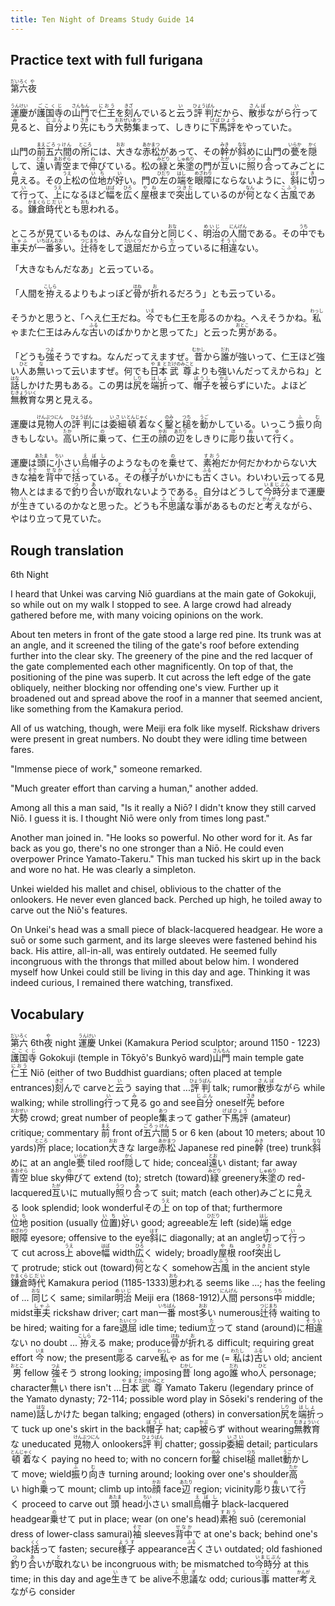 ```yaml
---
title: Ten Night of Dreams Study Guide 14
---
```


## Practice text with full furigana

<p>
<ruby><rb>第六</rb><rt>だいろく</rt></ruby><ruby><rb>夜</rb><rt>や</rt></ruby><br/>
</p>

<p>
<ruby><rb>運慶</rb><rt>うんけい</rt></ruby>が<ruby><rb>護国寺</rb><rt>ごこくじ</rt></ruby>の<ruby><rb>山門</rb><rt>さんもん</rt></ruby>で<ruby><rb>仁王</rb><rt>におう</rt></ruby>を<ruby><rb>刻</rb><rt>きざ</rt></ruby>んでいると<ruby><rb>云</rb><rt>い</rt></ruby>う<ruby><rb>評判</rb><rt>ひょうばん</rt></ruby>だから、<ruby><rb>散歩</rb><rt>さんぽ</rt></ruby>ながら<ruby><rb>行</rb><rt>い</rt></ruby>って<ruby><rb>見</rb><rt>み</rt></ruby>ると、<ruby><rb>自分</rb><rt>じぶん</rt></ruby>より<ruby><rb>先</rb><rt>さき</rt></ruby>にもう<ruby><rb>大勢</rb><rt>おおぜい</rt></ruby><ruby><rb>集</rb><rt>あつ</rt></ruby>まって、しきりに<ruby><rb>下馬評</rb><rt>げばひょう</rt></ruby>をやっていた。
</p>

<p>
山門の<ruby><rb>前</rb><rt>まえ</rt></ruby><ruby><rb>五六間</rb><rt>ごろっけん</rt></ruby>の<ruby><rb>所</rb><rt>ところ</rt></ruby>には、<ruby><rb>大</rb><rt>おお</rt></ruby>きな<ruby><rb>赤松</rb><rt>あかまつ</rt></ruby>があって、その<ruby><rb>幹</rb><rt>みき</rt></ruby>が<ruby><rb>斜</rb><rt>なな</rt></ruby>めに山門の<ruby><rb>甍</rb><rt>いらか</rt></ruby>を<ruby><rb>隠</rb><rt>かく</rt></ruby>して、<ruby><rb>遠</rb><rt>とお</rt></ruby>い<ruby><rb>青空</rb><rt>あおぞら</rt></ruby>まで<ruby><rb>伸</rb><rt>の</rt></ruby>びている。松の<ruby><rb>緑</rb><rt>みどり</rt></ruby>と<ruby><rb>朱塗</rb><rt>しゅぬり</rt></ruby>の門が<ruby><rb>互</rb><rt>たが</rt></ruby>いに<ruby><rb>照</rb><rt>うつ</rt></ruby>り<ruby><rb>合</rb><rt>あ</rt></ruby>ってみごとに<ruby><rb>見</rb><rt>み</rt></ruby>える。その<ruby><rb>上</rb><rt>うえ</rt></ruby>松の<ruby><rb>位地</rb><rt>いち</rt></ruby>が<ruby><rb>好</rb><rt>い</rt></ruby>い。門の<ruby><rb>左</rb><rt>ひだり</rt></ruby>の<ruby><rb>端</rb><rt>はし</rt></ruby>を<ruby><rb>眼障</rb><rt>めざわり</rt></ruby>にならないように、<ruby><rb>斜</rb><rt>はす</rt></ruby>に<ruby><rb>切</rb><rt>き</rt></ruby>って<ruby><rb>行</rb><rt>い</rt></ruby>って、<ruby><rb>上</rb><rt>うえ</rt></ruby>になるほど<ruby><rb>幅</rb><rt>はば</rt></ruby>を<ruby><rb>広</rb><rt>ひろ</rt></ruby>く<ruby><rb>屋根</rb><rt>やね</rt></ruby>まで<ruby><rb>突出</rb><rt>つきだ</rt></ruby>しているのが<ruby><rb>何</rb><rt>なん</rt></ruby>となく<ruby><rb>古風</rb><rt>こふう</rt></ruby>である。<ruby><rb>鎌倉</rb><rt>かまくら</rt></ruby><ruby><rb>時代</rb><rt>じだい</rt></ruby>とも<ruby><rb>思</rb><rt>おも</rt></ruby>われる。
</p>

<p>
ところが見ているものは、みんな自分と<ruby><rb>同</rb><rt>おな</rt></ruby>じく、<ruby><rb>明治</rb><rt>めいじ</rt></ruby>の<ruby><rb>人間</rb><rt>にんげん</rt></ruby>である。その<ruby><rb>中</rb><rt>うち</rt></ruby>でも<ruby><rb>車夫</rb><rt>しゃふ</rt></ruby>が<ruby><rb>一番</rb><rt>いちばん</rt></ruby><ruby><rb>多</rb><rt>おお</rt></ruby>い。<ruby><rb>辻待</rb><rt>つじまち</rt></ruby>をして<ruby><rb>退屈</rb><rt>たいくつ</rt></ruby>だから<ruby><rb>立</rb><rt>た</rt></ruby>っているに<ruby><rb>相違</rb><rt>そうい</rt></ruby>ない。
</p>

<p>「大きなもんだなあ」と云っている。</p>
<p>
「人間を<ruby><rb>拵</rb><rt>こしら</rt></ruby>えるよりもよっぽど<ruby><rb>骨</rb><rt>ほね</rt></ruby>が<ruby><rb>折</rb><rt>お</rt></ruby>れるだろう」とも云っている。
</p>

<p>
そうかと思うと、「へえ仁王だね。<ruby><rb>今</rb><rt>いま</rt></ruby>でも仁王を<ruby><rb>彫</rb><rt>ほ</rt></ruby>るのかね。へえそうかね。<ruby><rb>私</rb><rt>わっし</rt></ruby>ゃまた仁王はみんな<ruby><rb>古</rb><rt>ふる</rt></ruby>いのばかりかと思ってた」と云った<ruby><rb>男</rb><rt>おとこ</rt></ruby>がある。
</p>

<p>
「どうも<ruby><rb>強</rb><rt>つよ</rt></ruby>そうですね。なんだってえますぜ。<ruby><rb>昔</rb><rt>むかし</rt></ruby>から<ruby><rb>誰</rb><rt>だれ</rt></ruby>が強いって、仁王ほど強い<ruby><rb>人</rb><rt>ひと</rt></ruby>あ<ruby><rb>無</rb><rt>な</rt></ruby>いって云いますぜ。何でも<ruby><rb>日本</rb><rt>やまと</rt></ruby><ruby><rb>武尊</rb><rt>だけのみこと</rt></ruby>よりも強いんだってえからね」と<ruby><rb>話</rb><rt>はな</rt></ruby>しかけた男もある。この男は<ruby><rb>尻</rb><rt>しり</rt></ruby>を<ruby><rb>端折</rb><rt>はしょ</rt></ruby>って、<ruby><rb>帽子</rb><rt>ぼうし</rt></ruby>を<ruby><rb>被</rb><rt>かぶ</rt></ruby>らずにいた。よほど<ruby><rb>無教育</rb><rt>むきょういく</rt></ruby>な男と見える。
</p>

<p>
運慶は<ruby><rb>見物人</rb><rt>けんぶつにん</rt></ruby>の<ruby><rb>評判</rb><rt>ひょうばん</rt></ruby>には<ruby><rb>委細</rb><rt>いさい</rt></ruby><ruby><rb>頓着</rb><rt>とんじゃく</rt></ruby>なく<ruby><rb>鑿</rb><rt>のみ</rt></ruby>と<ruby><rb>槌</rb><rt>つち</rt></ruby>を<ruby><rb>動</rb><rt>うご</rt></ruby>かしている。いっこう<ruby><rb>振</rb><rt>ふ</rt></ruby>り<ruby><rb>向</rb><rt>む</rt></ruby>きもしない。<ruby><rb>高</rb><rt>たか</rt></ruby>い所に<ruby><rb>乗</rb><rt>の</rt></ruby>って、仁王の<ruby><rb>顔</rb><rt>かお</rt></ruby>の<ruby><rb>辺</rb><rt>あたり</rt></ruby>をしきりに<ruby><rb>彫</rb><rt>ほ</rt></ruby>り<ruby><rb>抜</rb><rt>ぬ</rt></ruby>いて<ruby><rb>行</rb><rt>ゆ</rt></ruby>く。
</p>

<p>
運慶は<ruby><rb>頭</rb><rt>あたま</rt></ruby>に<ruby><rb>小</rb><rt>ちい</rt></ruby>さい<ruby><rb>烏帽子</rb><rt>えぼし</rt></ruby>のようなものを<ruby><rb>乗</rb><rt>の</rt></ruby>せて、<ruby><rb>素袍</rb><rt>すおう</rt></ruby>だか何だかわからない大きな<ruby><rb>袖</rb><rt>そで</rt></ruby>を<ruby><rb>背中</rb><rt>せなか</rt></ruby>で<ruby><rb>括</rb><rt>くく</rt></ruby>っている。その<ruby><rb>様子</rb><rt>ようす</rt></ruby>がいかにも<ruby><rb>古</rb><rt>ふる</rt></ruby>くさい。わいわい云ってる見物人とはまるで<ruby><rb>釣</rb><rt>つ</rt></ruby>り<ruby><rb>合</rb><rt>あ</rt></ruby>いが<ruby><rb>取</rb><rt>と</rt></ruby>れないようである。自分はどうして<ruby><rb>今時分</rb><rt>いまじぶん</rt></ruby>まで運慶が<ruby><rb>生</rb><rt>い</rt></ruby>きているのかなと思った。どうも<ruby><rb>不思議</rb><rt>ふしぎ</rt></ruby>な<ruby><rb>事</rb><rt>こと</rt></ruby>があるものだと<ruby><rb>考</rb><rt>かんが</rt></ruby>えながら、やはり立って見ていた。
</p>


## Rough translation

6th Night

I heard that Unkei was carving Niō guardians at the main gate of Gokokuji, so while out on my walk I stopped to see. A large crowd had already gathered before me, with many voicing opinions on the work.

About ten meters in front of the gate stood a large red pine. Its trunk was at an angle, and it screened the tiling of the gate's roof before extending further into the clear sky. The greenery of the pine and the red lacquer of the gate complemented each other magnificently. On top of that, the positioning of the pine was superb. It cut across the left edge of the gate obliquely, neither blocking nor offending one's view. Further up it broadened out and spread above the roof in a manner that seemed ancient, like something from the Kamakura period.

All of us watching, though, were Meiji era folk like myself. Rickshaw drivers were present in great numbers. No doubt they were idling time between fares.

"Immense piece of work," someone remarked.

"Much greater effort than carving a human," another added.

Among all this a man said, "Is it really a Niō? I didn't know they still carved Niō. I guess it is. I thought Niō were only from times long past."

Another man joined in. "He looks so powerful. No other word for it. As far back as you go, there's no one stronger than a Niō. He could even overpower Prince Yamato-Takeru." This man tucked his skirt up in the back and wore no hat. He was clearly a simpleton. 

Unkei wielded his mallet and chisel, oblivious to the chatter of the onlookers. He never even glanced back. Perched up high, he toiled away to carve out the Niō's features.

On Unkei's head was a small piece of black-lacquered headgear. He wore a suō or some such garment, and its large sleeves were fastened behind his back. His attire, all-in-all, was entirely outdated. He seemed fully incongruous with the throngs that milled about below him. I wondered myself how Unkei could still be living in this day and age. Thinking it was indeed curious, I remained there watching, transfixed.                   


## Vocabulary

<p>
<span class="vocabstudy"><ruby><rb>第六</rb><rt>だいろく</rt></ruby>&nbsp;6th</span><span class="vocabstudy"><ruby><rb>夜</rb><rt>や</rt></ruby>&nbsp;night</span>
<span class="vocabstudy"><ruby><rb>運慶</rb><rt>うんけい</rt></ruby>&nbsp;Unkei (Kamakura Period sculptor; around 1150 - 1223)</span><span class="vocabstudy"><ruby><rb>護国寺</rb><rt>ごこくじ</rt></ruby>&nbsp;Gokokuji (temple in Tōkyō's Bunkyō ward)</span><span class="vocabstudy"><ruby><rb>山門</rb><rt>さんもん</rt></ruby>&nbsp;main temple gate</span><span class="vocabstudy"><ruby><rb>仁王</rb><rt>におう</rt></ruby>&nbsp;Niō (either of two Buddhist guardians; often placed at temple entrances)</span><span class="vocabstudy"><ruby><rb>刻</rb><rt>きざ</rt></ruby>んで&nbsp;carve</span><span class="vocabstudy">と<ruby><rb>云</rb><rt>い</rt></ruby>う&nbsp;saying that ...</span><span class="vocabstudy"><ruby><rb>評判</rb><rt>ひょうばん</rt></ruby>&nbsp;talk; rumor</span><span class="vocabstudy"><ruby><rb>散歩</rb><rt>さんぽ</rt></ruby>ながら&nbsp;while walking; while strolling</span><span class="vocabstudy"><ruby><rb>行</rb><rt>い</rt></ruby>って<ruby><rb>見</rb><rt>み</rt></ruby>る&nbsp;go and see</span><span class="vocabstudy"><ruby><rb>自分</rb><rt>じぶん</rt></ruby>&nbsp;oneself</span><span class="vocabstudy"><ruby><rb>先</rb><rt>さき</rt></ruby>&nbsp;before</span><span class="vocabstudy"><ruby><rb>大勢</rb><rt>おおぜい</rt></ruby>&nbsp;crowd; great number of people</span><span class="vocabstudy"><ruby><rb>集</rb><rt>あつ</rt></ruby>まって&nbsp;gather</span><span class="vocabstudy"><ruby><rb>下馬評</rb><rt>げばひょう</rt></ruby>&nbsp;(amateur) critique; commentary</span>
<span class="vocabstudy"><ruby><rb>前</rb><rt>まえ</rt></ruby>&nbsp;front of</span><span class="vocabstudy"><ruby><rb>五六間</rb><rt>ごろっけん</rt></ruby>&nbsp;5 or 6 ken (about 10 meters; about 10 yards)</span><span class="vocabstudy"><ruby><rb>所</rb><rt>ところ</rt></ruby>&nbsp;place; location</span><span class="vocabstudy"><ruby><rb>大</rb><rt>おお</rt></ruby>きな&nbsp;large</span><span class="vocabstudy"><ruby><rb>赤松</rb><rt>あかまつ</rt></ruby>&nbsp;Japanese red pine</span><span class="vocabstudy"><ruby><rb>幹</rb><rt>みき</rt></ruby>&nbsp;(tree) trunk</span><span class="vocabstudy"><ruby><rb>斜</rb><rt>なな</rt></ruby>めに&nbsp;at an angle</span><span class="vocabstudy"><ruby><rb>甍</rb><rt>いらか</rt></ruby>&nbsp;tiled roof</span><span class="vocabstudy"><ruby><rb>隠</rb><rt>かく</rt></ruby>して&nbsp;hide; conceal</span><span class="vocabstudy"><ruby><rb>遠</rb><rt>とお</rt></ruby>い&nbsp;distant; far away</span><span class="vocabstudy"><ruby><rb>青空</rb><rt>あおぞら</rt></ruby>&nbsp;blue sky</span><span class="vocabstudy"><ruby><rb>伸</rb><rt>の</rt></ruby>びて&nbsp;extend (to); stretch (toward)</span><span class="vocabstudy"><ruby><rb>緑</rb><rt>みどり</rt></ruby>&nbsp;greenery</span><span class="vocabstudy"><ruby><rb>朱塗</rb><rt>しゅぬり</rt></ruby>の&nbsp;red-lacquered</span><span class="vocabstudy"><ruby><rb>互</rb><rt>たが</rt></ruby>いに&nbsp;mutually</span><span class="vocabstudy"><ruby><rb>照</rb><rt>うつ</rt></ruby>り<ruby><rb>合</rb><rt>あ</rt></ruby>って&nbsp;suit; match (each other)</span><span class="vocabstudy">みごとに<ruby><rb>見</rb><rt>み</rt></ruby>える&nbsp;look splendid; look wonderful</span><span class="vocabstudy">その<ruby><rb>上</rb><rt>うえ</rt></ruby>&nbsp;on top of that; furthermore</span><span class="vocabstudy"><ruby><rb>位地</rb><rt>いち</rt></ruby>&nbsp;position (usually <ruby><rb>位置</rb><rt>いち</rt></ruby>)</span><span class="vocabstudy"><ruby><rb>好</rb><rt>い</rt></ruby>い&nbsp;good; agreeable</span><span class="vocabstudy"><ruby><rb>左</rb><rt>ひだり</rt></ruby>&nbsp;left (side)</span><span class="vocabstudy"><ruby><rb>端</rb><rt>はし</rt></ruby>&nbsp;edge</span><span class="vocabstudy"><ruby><rb>眼障</rb><rt>めざわり</rt></ruby>&nbsp;eyesore; offensive to the eye</span><span class="vocabstudy"><ruby><rb>斜</rb><rt>はす</rt></ruby>に&nbsp;diagonally; at an angle</span><span class="vocabstudy"><ruby><rb>切</rb><rt>き</rt></ruby>って<ruby><rb>行</rb><rt>い</rt></ruby>って&nbsp;cut across</span><span class="vocabstudy"><ruby><rb>上</rb><rt>うえ</rt></ruby>&nbsp;above</span><span class="vocabstudy"><ruby><rb>幅</rb><rt>はば</rt></ruby>&nbsp;width</span><span class="vocabstudy"><ruby><rb>広</rb><rt>ひろ</rt></ruby>く&nbsp;widely; broadly</span><span class="vocabstudy"><ruby><rb>屋根</rb><rt>やね</rt></ruby>&nbsp;roof</span><span class="vocabstudy"><ruby><rb>突出</rb><rt>つきだ</rt></ruby>して&nbsp;protrude; stick out (toward)</span><span class="vocabstudy"><ruby><rb>何</rb><rt>なん</rt></ruby>となく&nbsp;somehow</span><span class="vocabstudy"><ruby><rb>古風</rb><rt>こふう</rt></ruby>&nbsp;in the ancient style</span><span class="vocabstudy"><ruby><rb>鎌倉</rb><rt>かまくら</rt></ruby><ruby><rb>時代</rb><rt>じだい</rt></ruby>&nbsp;Kamakura period (1185-1333)</span><span class="vocabstudy"><ruby><rb>思</rb><rt>おも</rt></ruby>われる&nbsp;seems like ...; has the feeling of ...</span>
<span class="vocabstudy"><ruby><rb>同</rb><rt>おな</rt></ruby>じく&nbsp;same; similar</span><span class="vocabstudy"><ruby><rb>明治</rb><rt>めいじ</rt></ruby>&nbsp;Meiji era (1868-1912)</span><span class="vocabstudy"><ruby><rb>人間</rb><rt>にんげん</rt></ruby>&nbsp;persons</span><span class="vocabstudy"><ruby><rb>中</rb><rt>うち</rt></ruby>&nbsp;middle; midst</span><span class="vocabstudy"><ruby><rb>車夫</rb><rt>しゃふ</rt></ruby>&nbsp;rickshaw driver; cart man</span><span class="vocabstudy"><ruby><rb>一番</rb><rt>いちばん</rt></ruby>&nbsp;most</span><span class="vocabstudy"><ruby><rb>多</rb><rt>おお</rt></ruby>い&nbsp;numerous</span><span class="vocabstudy"><ruby><rb>辻待</rb><rt>つじまち</rt></ruby>&nbsp;waiting to be hired; waiting for a fare</span><span class="vocabstudy"><ruby><rb>退屈</rb><rt>たいくつ</rt></ruby>&nbsp;idle time; tedium</span><span class="vocabstudy"><ruby><rb>立</rb><rt>た</rt></ruby>って&nbsp;stand (around)</span><span class="vocabstudy">に<ruby><rb>相違</rb><rt>そうい</rt></ruby>ない&nbsp;no doubt ...</span>
<span class="vocabstudy"><ruby><rb>拵</rb><rt>こしら</rt></ruby>える&nbsp;make; produce</span><span class="vocabstudy"><ruby><rb>骨</rb><rt>ほね</rt></ruby>が<ruby><rb>折</rb><rt>お</rt></ruby>れる&nbsp;difficult; requiring great effort</span>
<span class="vocabstudy"><ruby><rb>今</rb><rt>いま</rt></ruby>&nbsp;now; the present</span><span class="vocabstudy"><ruby><rb>彫</rb><rt>ほ</rt></ruby>る&nbsp;carve</span><span class="vocabstudy"><ruby><rb>私</rb><rt>わっし</rt></ruby>ゃ&nbsp;as for me (= <ruby><rb>私</rb><rt>わたし</rt></ruby>は)</span><span class="vocabstudy"><ruby><rb>古</rb><rt>ふる</rt></ruby>い&nbsp;old; ancient</span><span class="vocabstudy"><ruby><rb>男</rb><rt>おとこ</rt></ruby>&nbsp;fellow</span>
<span class="vocabstudy"><ruby><rb>強</rb><rt>つよ</rt></ruby>そう&nbsp;strong looking; imposing</span><span class="vocabstudy"><ruby><rb>昔</rb><rt>むかし</rt></ruby>&nbsp;long ago</span><span class="vocabstudy"><ruby><rb>誰</rb><rt>だれ</rt></ruby>&nbsp;who</span><span class="vocabstudy"><ruby><rb>人</rb><rt>ひと</rt></ruby>&nbsp;personage; character</span><span class="vocabstudy"><ruby><rb>無</rb><rt>な</rt></ruby>い&nbsp;there isn't ...</span><span class="vocabstudy"><ruby><rb>日本</rb><rt>やまと</rt></ruby><ruby><rb>武尊</rb><rt>だけのみこと</rt></ruby>&nbsp;Yamato Takeru (legendary prince of the Yamato dynasty; 72-114; possible word play in Sōseki's rendering of the name)</span><span class="vocabstudy"><ruby><rb>話</rb><rt>はな</rt></ruby>しかけた&nbsp;began talking; engaged (others) in conversation</span><span class="vocabstudy"><ruby><rb>尻</rb><rt>しり</rt></ruby>を<ruby><rb>端折</rb><rt>はしょ</rt></ruby>って&nbsp;tuck up one's skirt in the back</span><span class="vocabstudy"><ruby><rb>帽子</rb><rt>ぼうし</rt></ruby>&nbsp;hat; cap</span><span class="vocabstudy"><ruby><rb>被</rb><rt>かぶ</rt></ruby>らず&nbsp;without wearing</span><span class="vocabstudy"><ruby><rb>無教育</rb><rt>むきょういく</rt></ruby>な&nbsp;uneducated</span>
<span class="vocabstudy"><ruby><rb>見物人</rb><rt>けんぶつにん</rt></ruby>&nbsp;onlookers</span><span class="vocabstudy"><ruby><rb>評判</rb><rt>ひょうばん</rt></ruby>&nbsp;chatter; gossip</span><span class="vocabstudy"><ruby><rb>委細</rb><rt>いさい</rt></ruby>&nbsp;detail; particulars</span><span class="vocabstudy"><ruby><rb>頓着</rb><rt>とんじゃく</rt></ruby>なく&nbsp;paying no heed to; with no concern for</span><span class="vocabstudy"><ruby><rb>鑿</rb><rt>のみ</rt></ruby>&nbsp;chisel</span><span class="vocabstudy"><ruby><rb>槌</rb><rt>つち</rt></ruby>&nbsp;mallet</span><span class="vocabstudy"><ruby><rb>動</rb><rt>うご</rt></ruby>かして&nbsp;move; wield</span><span class="vocabstudy"><ruby><rb>振</rb><rt>ふ</rt></ruby>り<ruby><rb>向</rb><rt>む</rt></ruby>き&nbsp;turning around; looking over one's shoulder</span><span class="vocabstudy"><ruby><rb>高</rb><rt>たか</rt></ruby>い&nbsp;high</span><span class="vocabstudy"><ruby><rb>乗</rb><rt>の</rt></ruby>って&nbsp;mount; climb up into</span><span class="vocabstudy"><ruby><rb>顔</rb><rt>かお</rt></ruby>&nbsp;face</span><span class="vocabstudy"><ruby><rb>辺</rb><rt>あたり</rt></ruby>&nbsp;region; vicinity</span><span class="vocabstudy"><ruby><rb>彫</rb><rt>ほ</rt></ruby>り<ruby><rb>抜</rb><rt>ぬ</rt></ruby>いて<ruby><rb>行</rb><rt>ゆ</rt></ruby>く&nbsp;proceed to carve out</span>
<span class="vocabstudy"><ruby><rb>頭</rb><rt>あたま</rt></ruby>&nbsp;head</span><span class="vocabstudy"><ruby><rb>小</rb><rt>ちい</rt></ruby>さい&nbsp;small</span><span class="vocabstudy"><ruby><rb>烏帽子</rb><rt>えぼし</rt></ruby>&nbsp;black-lacquered headgear</span><span class="vocabstudy"><ruby><rb>乗</rb><rt>の</rt></ruby>せて&nbsp;put in place; wear (on one's head)</span><span class="vocabstudy"><ruby><rb>素袍</rb><rt>すおう</rt></ruby>&nbsp;suō (ceremonial dress of lower-class samurai)</span><span class="vocabstudy"><ruby><rb>袖</rb><rt>そで</rt></ruby>&nbsp;sleeves</span><span class="vocabstudy"><ruby><rb>背中</rb><rt>せなか</rt></ruby>で&nbsp;at one's back; behind one's back</span><span class="vocabstudy"><ruby><rb>括</rb><rt>くく</rt></ruby>って&nbsp;fasten; secure</span><span class="vocabstudy"><ruby><rb>様子</rb><rt>ようす</rt></ruby>&nbsp;appearance</span><span class="vocabstudy"><ruby><rb>古</rb><rt>ふる</rt></ruby>くさい&nbsp;outdated; old fashioned</span><span class="vocabstudy"><ruby><rb>釣</rb><rt>つ</rt></ruby>り<ruby><rb>合</rb><rt>あ</rt></ruby>いが<ruby><rb>取</rb><rt>と</rt></ruby>れない&nbsp;be incongruous with; be mismatched to</span><span class="vocabstudy"><ruby><rb>今時分</rb><rt>いまじぶん</rt></ruby>&nbsp;at this time; in this day and age</span><span class="vocabstudy"><ruby><rb>生</rb><rt>い</rt></ruby>きて&nbsp;be alive</span><span class="vocabstudy"><ruby><rb>不思議</rb><rt>ふしぎ</rt></ruby>な&nbsp;odd; curious</span><span class="vocabstudy"><ruby><rb>事</rb><rt>こと</rt></ruby>&nbsp;matter</span><span class="vocabstudy"><ruby><rb>考</rb><rt>かんが</rt></ruby>えながら&nbsp;consider</span>
</p>
